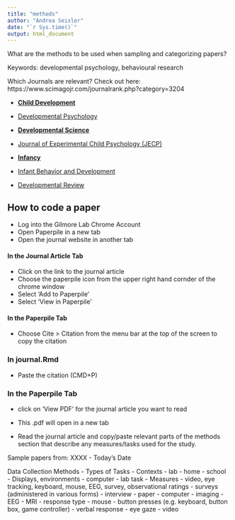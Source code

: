 ```yaml
---
title: "methods"
author: "Andrea Seisler"
date: "`r Sys.time()`"
output: html_document
---
```


What are the methods to be used when sampling and categorizing papers?

Keywords: developmental psychology, behavioural research

Which Journals are relevant? Check out here: https://www.scimagojr.com/journalrank.php?category=3204

  - [**Child Development**](https://onlinelibrary.wiley.com/journal/14678624)
  - [Developmental Psychology](http://www.apa.org/pubs/journals/dev/index.aspx)
  - [**Developmental Science**](https://onlinelibrary.wiley.com/journal/14677687)
  - [Journal of Experimental Child Psychology (JECP)](https://www.journals.elsevier.com/journal-of-experimental-child-psychology)
  - [**Infancy**](https://onlinelibrary.wiley.com/journal/15327078)
  - [Infant Behavior and Development](https://www.journals.elsevier.com/infant-behavior-and-development)
  
  - [Developmental Review](https://www.sciencedirect.com/journal/developmental-review)


## How to code a paper

- Log into the Gilmore Lab Chrome Account
- Open Paperpile in a new tab
- Open the journal website in another tab

#### In the Journal Article Tab
- Click on the link to the journal article
- Choose the paperpile icon from the upper right hand cornder of the chrome window
- Select 'Add to Paperpile'
- Select 'View in Paperpile'

#### In the Paperpile Tab
- Choose Cite > Citation from the menu bar at the top of the screen to copy the citation

### In journal.Rmd
- Paste the citation (CMD+P)

### In the Paperpile Tab
- click on 'View PDF' for the journal article you want to read
- This .pdf will open in a new tab

- Read the journal article and copy/paste relevant parts of the methods section that describe any measures/tasks used for the study.








Sample papers from: XXXX - Today's Date

Data Collection Methods - Types of Tasks
- Contexts
  - lab
  - home
  - school
- Displays, environments
  - computer
  - lab task
- Measures
  - video, eye tracking, keyboard, mouse, EEG, survey, observational ratings
- surveys (administered in various forms)
  - interview
  - paper
  - computer
- imaging
  - EEG
  - MRI
- response type
  - mouse
  - button presses (e.g. keyboard, button box, game controller)
  - verbal response
  - eye gaze
- video


